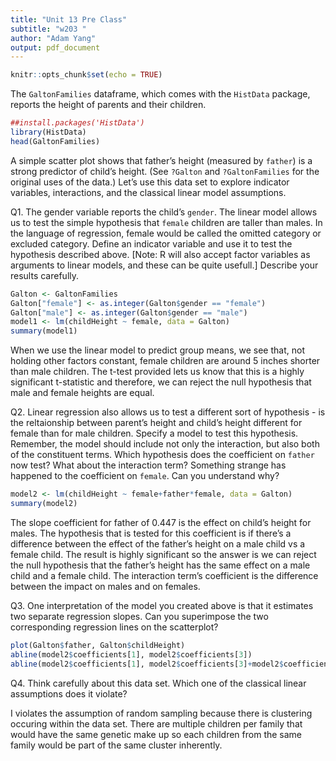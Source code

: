 ```yaml
---
title: "Unit 13 Pre Class"
subtitle: "w203 "
author: "Adam Yang"
output: pdf_document
---
```


```r
knitr::opts_chunk$set(echo = TRUE)
```

The `GaltonFamilies` dataframe, which comes with the `HistData` package, reports the height of parents and their children.

```R
##install.packages('HistData')
library(HistData)
head(GaltonFamilies)
```

A simple scatter plot shows that father's height (measured by `father`) is a strong predictor of child's height. (See `?Galton` and `?GaltonFamilies` for the original uses of the data.) Let's use this data set to explore indicator variables, interactions, and the classical linear model assumptions.

Q1. The gender variable reports the child's `gender`. The linear model allows us to test the simple hypothesis that `female` children are taller than males. In the language of regression, female would be called the omitted category or excluded category. Define an indicator variable and use it to test the hypothesis described above. [Note: R will also accept factor variables as arguments to linear models, and these can be quite usefull.] Describe your results carefully.

```R
Galton <- GaltonFamilies
Galton["female"] <- as.integer(Galton$gender == "female")
Galton["male"] <- as.integer(Galton$gender == "male")
model1 <- lm(childHeight ~ female, data = Galton)
summary(model1)
```

When we use the linear model to predict group means, we see that, not holding other factors constant, female children are around 5 inches shorter than male children. The t-test provided lets us know that this is a highly significant t-statistic and therefore, we can reject the null hypothesis that male and female heights are equal.

Q2. Linear regression also allows us to test a different sort of hypothesis - is the reltaionship between parent's height and child's height different for female than for male children. Specify a model to test this hypothesis. Remember, the model should include not only the interaction, but also both of the constituent terms. Which hypothesis does the coefficient on `father` now test? What about the interaction term? Something strange has happened to the coefficient on `female`. Can you understand why?

```R
model2 <- lm(childHeight ~ female+father*female, data = Galton)
summary(model2)
```

The slope coefficient for father of 0.447 is the effect on child's height for males. The hypothesis that is tested for this coefficient is if there's a difference between the effect of the father's height on a male child vs a female child. The result is highly significant so the answer is we can reject the null hypothesis that the father's height has the same effect on a male child and a female child. The interaction term's coefficient is the difference between the impact on males and on females. 

Q3. One interpretation of the model you created above is that it estimates two separate regression slopes. Can you superimpose the two corresponding regression lines on the scatterplot?

```R
plot(Galton$father, Galton$childHeight)
abline(model2$coefficients[1], model2$coefficients[3])
abline(model2$coefficients[1], model2$coefficients[3]+model2$coefficients[4])
```

Q4. Think carefully about this data set. Which one of the classical linear assumptions does it violate?

I violates the assumption of random sampling because there is clustering occuring within the data set. There are multiple children per family that would have the same genetic make up so each children from the same family would be part of the same cluster inherently.